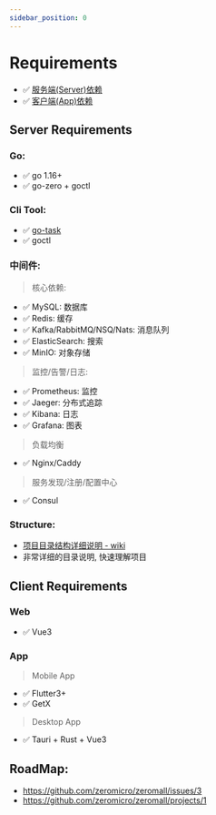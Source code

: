```yaml
---
sidebar_position: 0
---
```


# Requirements

- ✅ [服务端(Server)依赖](#server-requirements)
- ✅ [客户端(App)依赖](#client-requirements)


## Server Requirements

### Go:

- ✅ go 1.16+
- ✅ go-zero + goctl

### Cli Tool:

- ✅ [go-task](https://taskfile.dev/#/installation)
- ✅ goctl


### 中间件:

> 核心依赖:

- ✅ MySQL: 数据库
- ✅ Redis: 缓存
- ✅ Kafka/RabbitMQ/NSQ/Nats: 消息队列
- ✅ ElasticSearch: 搜索
- ✅ MinIO: 对象存储

> 监控/告警/日志:

- ✅ Prometheus: 监控
- ✅ Jaeger: 分布式追踪
- ✅ Kibana: 日志
- ✅ Grafana: 图表

> 负载均衡

- ✅ Nginx/Caddy

> 服务发现/注册/配置中心

- ✅ Consul


### Structure:

- [项目目录结构详细说明 - wiki](https://github.com/zeromicro/zeromall/wiki/project-structure)
- 非常详细的目录说明, 快速理解项目


## Client Requirements

### Web

- ✅ Vue3

### App

> Mobile App

- ✅ Flutter3+
- ✅ GetX

> Desktop App

- ✅ Tauri + Rust + Vue3



## RoadMap:

- https://github.com/zeromicro/zeromall/issues/3
- https://github.com/zeromicro/zeromall/projects/1


